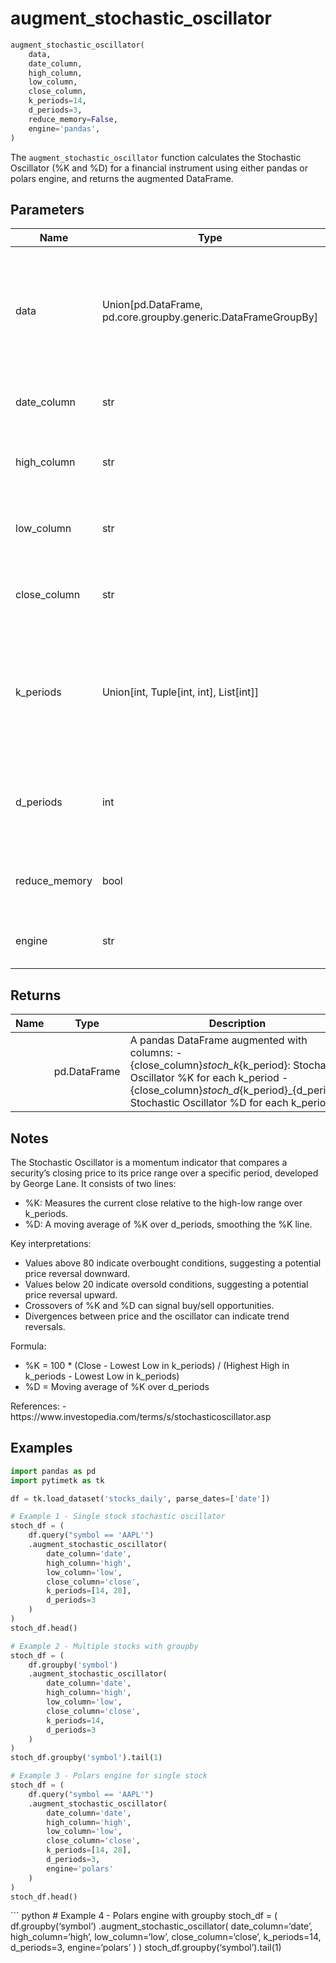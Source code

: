 # augment_stochastic_oscillator { #pytimetk.augment_stochastic_oscillator }

```python
augment_stochastic_oscillator(
    data,
    date_column,
    high_column,
    low_column,
    close_column,
    k_periods=14,
    d_periods=3,
    reduce_memory=False,
    engine='pandas',
)
```

The `augment_stochastic_oscillator` function calculates the Stochastic Oscillator (%K and %D)
for a financial instrument using either pandas or polars engine, and returns the augmented DataFrame.

## Parameters {.doc-section .doc-section-parameters}

| Name          | Type                                                            | Description                                                                                                                                                           | Default    |
|---------------|-----------------------------------------------------------------|-----------------------------------------------------------------------------------------------------------------------------------------------------------------------|------------|
| data          | Union\[pd.DataFrame, pd.core.groupby.generic.DataFrameGroupBy\] | The input data can be a pandas DataFrame or a pandas DataFrameGroupBy object containing the time series data for Stochastic Oscillator calculations.                  | _required_ |
| date_column   | str                                                             | The name of the column containing dates or timestamps.                                                                                                                | _required_ |
| high_column   | str                                                             | The column containing high prices for the financial instrument.                                                                                                       | _required_ |
| low_column    | str                                                             | The column containing low prices for the financial instrument.                                                                                                        | _required_ |
| close_column  | str                                                             | The column containing closing prices for the financial instrument.                                                                                                    | _required_ |
| k_periods     | Union\[int, Tuple\[int, int\], List\[int\]\]                    | The number of periods for calculating %K (fast stochastic). Can be an integer, a tuple of two integers (start and end periods), or a list of integers. Default is 14. | `14`       |
| d_periods     | int                                                             | The number of periods for calculating %D (slow stochastic), typically a moving average of %K. Default is 3.                                                           | `3`        |
| reduce_memory | bool                                                            | If True, reduces memory usage of the DataFrame before calculation. Default is False.                                                                                  | `False`    |
| engine        | str                                                             | The computation engine to use: 'pandas' or 'polars'. Default is 'pandas'.                                                                                             | `'pandas'` |

## Returns {.doc-section .doc-section-returns}

| Name   | Type         | Description                                                                                                                                                                                                           |
|--------|--------------|-----------------------------------------------------------------------------------------------------------------------------------------------------------------------------------------------------------------------|
|        | pd.DataFrame | A pandas DataFrame augmented with columns: - {close_column}_stoch_k_{k_period}: Stochastic Oscillator %K for each k_period - {close_column}_stoch_d_{k_period}_{d_period}: Stochastic Oscillator %D for each k_period |

## Notes {.doc-section .doc-section-notes}

The Stochastic Oscillator is a momentum indicator that compares a security's closing price to its
price range over a specific period, developed by George Lane. It consists of two lines:

- %K: Measures the current close relative to the high-low range over k_periods.
- %D: A moving average of %K over d_periods, smoothing the %K line.

Key interpretations:

- Values above 80 indicate overbought conditions, suggesting a potential price reversal downward.
- Values below 20 indicate oversold conditions, suggesting a potential price reversal upward.
- Crossovers of %K and %D can signal buy/sell opportunities.
- Divergences between price and the oscillator can indicate trend reversals.

Formula:

- %K = 100 * (Close - Lowest Low in k_periods) / (Highest High in k_periods - Lowest Low in k_periods)
- %D = Moving average of %K over d_periods

References:
- https://www.investopedia.com/terms/s/stochasticoscillator.asp

## Examples {.doc-section .doc-section-examples}

```python
import pandas as pd
import pytimetk as tk

df = tk.load_dataset('stocks_daily', parse_dates=['date'])

# Example 1 - Single stock stochastic oscillator
stoch_df = (
    df.query("symbol == 'AAPL'")
    .augment_stochastic_oscillator(
        date_column='date',
        high_column='high',
        low_column='low',
        close_column='close',
        k_periods=[14, 28],
        d_periods=3
    )
)
stoch_df.head()
```

``` python
# Example 2 - Multiple stocks with groupby
stoch_df = (
    df.groupby('symbol')
    .augment_stochastic_oscillator(
        date_column='date',
        high_column='high',
        low_column='low',
        close_column='close',
        k_periods=14,
        d_periods=3
    )
)
stoch_df.groupby('symbol').tail(1)
```

``` python
# Example 3 - Polars engine for single stock
stoch_df = (
    df.query("symbol == 'AAPL'")
    .augment_stochastic_oscillator(
        date_column='date',
        high_column='high',
        low_column='low',
        close_column='close',
        k_periods=[14, 28],
        d_periods=3,
        engine='polars'
    )
)
stoch_df.head()
```

``` python
# Example 4 - Polars engine with groupby
stoch_df = (
    df.groupby('symbol')
    .augment_stochastic_oscillator(
        date_column='date',
        high_column='high',
        low_column='low',
        close_column='close',
        k_periods=14,
        d_periods=3,
        engine='polars'
    )
)
stoch_df.groupby('symbol').tail(1)